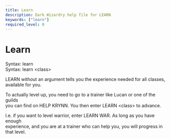 ```yaml
---
title: Learn
description: Dark Wizardry help file for LEARN
keywords: ["learn"]
required_level: 0
---
```


# Learn

Syntax: learn  
Syntax: learn \<class\>  

LEARN without an argument tells you the experience needed for all classes,  
available for you.  

To actually level up, you need to go to a trainer like Lucan or one of the guilds  
you can find on HELP KRYNN. You then enter LEARN \<class\> to advance.  

I.e. if you want to level warrior, enter LEARN WAR. As long as you have enough  
experience, and you are at a trainer who can help you, you will progress in  
that level.